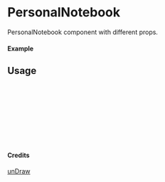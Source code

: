 
<Meta of={PersonalNotebook} title="unDraw/PersonalNotebook" />

# PersonalNotebook

PersonalNotebook component with different props.

#### Example

<Canvas of={PersonalNotebook.Primary} />

## Usage

```ts
import { PersonalNotebook } from "yadl-ui";

const Example = () => {
  return (
      <PersonalNotebook />
  );
};

export default Example;
```

#### Credits
[unDraw](https://undraw.co/illustrations)
